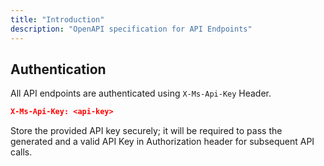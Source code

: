```yaml
---
title: "Introduction"
description: "OpenAPI specification for API Endpoints"
---
```


<CardGroup cols={2}>
  <Card title="API Keys" icon="key" href="/introduction/quickstart"></Card>
</CardGroup>

## Authentication

All API endpoints are authenticated using `X-Ms-Api-Key` Header.

```json
X-Ms-Api-Key: <api-key>
```

<Info>
  Store the provided API key securely; it will be required to pass the generated
  and a valid API Key in Authorization header for subsequent API calls.
</Info>
